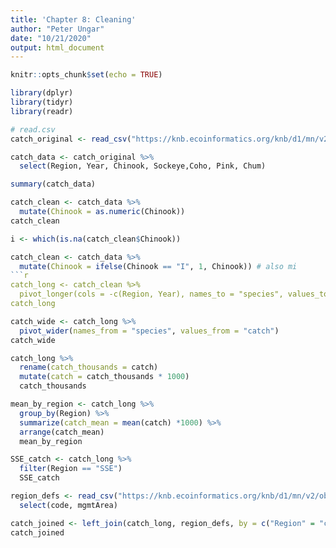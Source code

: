 ```yaml
---
title: 'Chapter 8: Cleaning'
author: "Peter Ungar"
date: "10/21/2020"
output: html_document
---
```


```r
knitr::opts_chunk$set(echo = TRUE)

```

```r
library(dplyr)
library(tidyr)
library(readr)
```
```r
# read.csv
catch_original <- read_csv("https://knb.ecoinformatics.org/knb/d1/mn/v2/object/df35b.302.1")
```
```r
catch_data <- catch_original %>%
  select(Region, Year, Chinook, Sockeye,Coho, Pink, Chum)
```
```r
summary(catch_data)
```
```r
catch_clean <- catch_data %>% 
  mutate(Chinook = as.numeric(Chinook))
catch_clean
```
```r
i <- which(is.na(catch_clean$Chinook))
```
```r
catch_clean <- catch_data %>% 
  mutate(Chinook = ifelse(Chinook == "I", 1, Chinook)) # also mi
```r
catch_long <- catch_clean %>% 
  pivot_longer(cols = -c(Region, Year), names_to = "species", values_to = "catch")
catch_long
```
```r
catch_wide <- catch_long %>% 
  pivot_wider(names_from = "species", values_from = "catch")
catch_wide
```
```r
catch_long %>% 
  rename(catch_thousands = catch)
  mutate(catch = catch_thousands * 1000)
  catch_thousands
```
```r
mean_by_region <- catch_long %>% 
  group_by(Region) %>% 
  summarize(catch_mean = mean(catch) *1000) %>% 
  arrange(catch_mean)
  mean_by_region
```
```r
SSE_catch <- catch_long %>% 
  filter(Region == "SSE")
  SSE_catch
```
```r
region_defs <- read_csv("https://knb.ecoinformatics.org/knb/d1/mn/v2/object/df35b.303.1") %>% 
  select(code, mgmtArea)

```
```r
catch_joined <- left_join(catch_long, region_defs, by = c("Region" = "code"))
catch_joined
```


